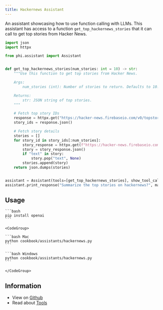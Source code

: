 ```yaml
---
title: Hackernews Assistant
---
```


An assistant showcasing how to use function calling with LLMs. This assistant has access to a function `get_top_hackernews_stories` that it can call to get top stories from Hacker News.

```python cookbook/assistants/hackernews.py
import json
import httpx

from phi.assistant import Assistant


def get_top_hackernews_stories(num_stories: int = 10) -> str:
    """Use this function to get top stories from Hacker News.

    Args:
        num_stories (int): Number of stories to return. Defaults to 10.

    Returns:
        str: JSON string of top stories.
    """

    # Fetch top story IDs
    response = httpx.get("https://hacker-news.firebaseio.com/v0/topstories.json")
    story_ids = response.json()

    # Fetch story details
    stories = []
    for story_id in story_ids[:num_stories]:
        story_response = httpx.get(f"https://hacker-news.firebaseio.com/v0/item/{story_id}.json")
        story = story_response.json()
        if "text" in story:
            story.pop("text", None)
        stories.append(story)
    return json.dumps(stories)


assistant = Assistant(tools=[get_top_hackernews_stories], show_tool_calls=True)
assistant.print_response("Summarize the top stories on hackernews?", markdown=True)
```

## Usage

<Steps>
  <Step title="Install libraries">

    ```bash
    pip install openai
    ```

  </Step>

  <Step title="Run the assistant">

    <CodeGroup>

    ```bash Mac
    python cookbook/assistants/hackernews.py
    ```

    ```bash Windows
    python cookbook/assistants/hackernews.py
    ```

    </CodeGroup>

  </Step>

</Steps>

## Information

- View on [Github](https://github.com/phidatahq/phidata/blob/main/cookbook/assistants/hackernews.py)
- Read about [Tools](/assistants/tools)
